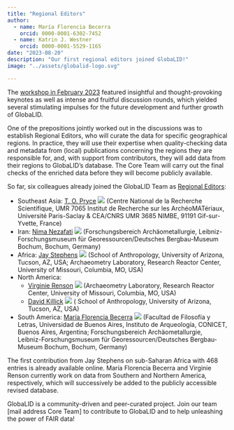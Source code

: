 ```yaml
---
title: "Regional Editors"
author: 
  - name: María Florencia Becerra
    orcid: 0000-0001-6302-7452
  - name: Katrin J. Westner
    orcid: 0000-0001-5529-1165
date: "2023-08-20"
description: "Our first regional editors joined GlobaLID!" 
image: "../assets/globalid-logo.svg"

---
```


The [workshop in February 2023](../workshop-archive.qmd#many-lids-but-none-matching-the-vessel) featured insightful and thought-provoking keynotes as well as intense and fruitful discussion rounds, which yielded several stimulating impulses for the future development and further growth of GlobaLID. 

One of the prepositions jointly worked out in the discussions was to establish Regional Editors, who will curate the data for specific geographical regions. In practice, they will use their expertise when quality-checking data and metadata from (local) publications concerning the regions they are responsible for, and, with support from contributors, they will add data from their regions to GlobaLID’s database. The Core Team will carry out the final checks of the enriched data before they will become publicly available.

So far, six colleagues already joined the GlobaLID Team as [Regional Editors](../team.qmd#regional-editors):

- Southeast Asia: [T. O. Pryce](https://iramat.cnrs.fr/user/oliver.pryce/) [![](https://info.orcid.org/wp-content/uploads/2019/11/orcid_16x16.png)](https://orcid.org/0000-0002-7290-141X) (Centre National de la Recherche Scientifique, UMR 7065 Institut de Recherche sur les ArchéoMATériaux, Université Paris-Saclay & CEA/CNRS UMR 3685 NIMBE, 91191 Gif-sur-Yvette, France)
- Iran: [Nima Nezafati](https://www.bergbaumuseum.de/en/museum/mitarbeitende/kontakt-detailseite/dr-nima-nezafati) [![](https://info.orcid.org/wp-content/uploads/2019/11/orcid_16x16.png)](https://orcid.org/0000-0002-5806-343X) (Forschungsbereich Archäometallurgie, Leibniz-Forschungsmuseum für  Georessourcen/Deutsches Bergbau-Museum Bochum, Bochum, Germany)
- Africa: [Jay Stephens](https://archaeometry.missouri.edu/staff.html) [![](https://info.orcid.org/wp-content/uploads/2019/11/orcid_16x16.png)](https://orcid.org/0000-0003-1299-3946) (School of Anthropology, University of Arizona, Tucson, AZ, USA; Archaeometry Laboratory, Research Reactor Center, University of Missouri, Columbia, MO, USA)
- North America: 
  - [Virginie Renson](https://archaeometry.missouri.edu/profile(Virginie).html) [![](https://info.orcid.org/wp-content/uploads/2019/11/orcid_16x16.png)](https://orcid.org/0000-0002-5701-0985) (Archaeometry Laboratory, Research Reactor Center, University of Missouri, Columbia, MO, USA)
  - [David Killick](https://anthropology.arizona.edu/people/dave-killick) [![](https://info.orcid.org/wp-content/uploads/2019/11/orcid_16x16.png)](https://orcid.org/0000-0002-8964-750X) ( School of Anthropology, University of Arizona, Tucson, AZ, USA)
- South America: [María Florencia Becerra](https://www.conicet.gov.ar/new_scp/detalle.php?id=29835) [![](https://info.orcid.org/wp-content/uploads/2019/11/orcid_16x16.png)](https://orcid.org/0000-0001-6302-7452) (Facultad de Filosofía y Letras, Universidad de Buenos Aires, Instituto de Arqueología, CONICET, Buenos Aires, Argentina; Forschungsbereich Archäometallurgie, Leibniz-Forschungsmuseum für  Georessourcen/Deutsches Bergbau-Museum Bochum, Bochum, Germany)

The first contribution from Jay Stephens on sub-Saharan Africa with 468 entries is already available online. María Florencia Becerra and Virginie Renson currently work on data from Southern and Northern America, respectively, which will successively be added to the publicly accessible revised database.

GlobaLID is a community-driven and peer-curated project. Join our team [mail address Core Team] to contribute to GlobaLID and to help unleashing the power of FAIR data! 
